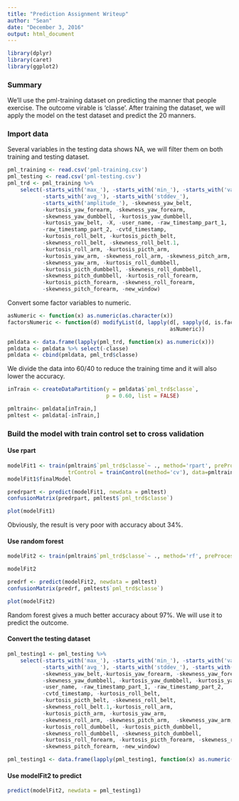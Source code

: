 ```yaml
---
title: "Prediction Assignment Writeup"
author: "Sean"
date: "December 3, 2016"
output: html_document
---
```


```r
library(dplyr)
library(caret)
library(ggplot2)
```

### Summary

We'll use the pml-training dataset on predicting the manner that people exercise. The outcome virable is 'classe'. After training the dataset, we will apply the model on the test dataset and predict the 20 manners.

### Import data

Several variables in the testing data shows NA, we will filter them on both training and testing dataset.

```r
pml_training <- read.csv('pml-training.csv')
pml_testing <- read.csv('pml-testing.csv')
pml_trd <- pml_training %>% 
    select(-starts_with('max_'), -starts_with('min_'), -starts_with('var_'), 
           -starts_with('avg_'), -starts_with('stddev_'), 
           -starts_with('amplitude_'), -skewness_yaw_belt,
           -kurtosis_yaw_forearm, -skewness_yaw_forearm, 
           -skewness_yaw_dumbbell, -kurtosis_yaw_dumbbell,
           -kurtosis_yaw_belt, -X, -user_name, -raw_timestamp_part_1, 
           -raw_timestamp_part_2, -cvtd_timestamp,
           -kurtosis_roll_belt, -kurtosis_picth_belt, 
           -skewness_roll_belt, -skewness_roll_belt.1,
           -kurtosis_roll_arm, -kurtosis_picth_arm, 
           -kurtosis_yaw_arm, -skewness_roll_arm, -skewness_pitch_arm, 
           -skewness_yaw_arm, -kurtosis_roll_dumbbell, 
           -kurtosis_picth_dumbbell, -skewness_roll_dumbbell, 
           -skewness_pitch_dumbbell, -kurtosis_roll_forearm, 
           -kurtosis_picth_forearm, -skewness_roll_forearm, 
           -skewness_pitch_forearm, -new_window)
```

Convert some factor variables to numeric.
```r
asNumeric <- function(x) as.numeric(as.character(x))
factorsNumeric <- function(d) modifyList(d, lapply(d[, sapply(d, is.factor)],   
                                                   asNumeric))

pmldata <- data.frame(lapply(pml_trd, function(x) as.numeric(x)))
pmldata <- pmldata %>% select(-classe)
pmldata <- cbind(pmldata, pml_trd$classe)
```

We divide the data into 60/40 to reduce the training time and it will also lower the accuracy. 
```r
inTrain <- createDataPartition(y = pmldata$`pml_trd$classe`, 
                               p = 0.60, list = FALSE)

pmltrain<- pmldata[inTrain,]
pmltest <- pmldata[-inTrain,]
```

### Build the model with train control set to cross validation

#### Use rpart

```r
modelFit1 <- train(pmltrain$`pml_trd$classe`~ ., method='rpart', preProcess='pca', 
                   trControl = trainControl(method='cv'), data=pmltrain)
modelFit1$finalModel
```

```r
predrpart <- predict(modelFit1, newdata = pmltest)
confusionMatrix(predrpart, pmltest$`pml_trd$classe`)
```

```r
plot(modelFit1)
```

Obviously, the result is very poor with accuracy about 34%. 

#### Use random forest

```r
modelFit2 <- train(pmltrain$`pml_trd$classe`~ ., method='rf', preProcess='pca',                    trControl = trainControl(method='cv'), data=pmltrain)

```

```r
modelFit2
```

```r
predrf <- predict(modelFit2, newdata = pmltest)
confusionMatrix(predrf, pmltest$`pml_trd$classe`)
```

```r
plot(modelFit2)
```

Random forest gives a much better accuracy about 97%. We will use it to predict the outcome.

#### Convert the testing dataset

```r
pml_testing1 <- pml_testing %>% 
    select(-starts_with('max_'), -starts_with('min_'), -starts_with('var_'), 
           -starts_with('avg_'), -starts_with('stddev_'), -starts_with('amplitude_'),
           -skewness_yaw_belt,-kurtosis_yaw_forearm, -skewness_yaw_forearm, 
           -skewness_yaw_dumbbell, -kurtosis_yaw_dumbbell, -kurtosis_yaw_belt, -X, 
           -user_name, -raw_timestamp_part_1, -raw_timestamp_part_2, 
           -cvtd_timestamp, -kurtosis_roll_belt, 
           -kurtosis_picth_belt, -skewness_roll_belt, 
           -skewness_roll_belt.1,-kurtosis_roll_arm, 
           -kurtosis_picth_arm, -kurtosis_yaw_arm, 
           -skewness_roll_arm, -skewness_pitch_arm,  -skewness_yaw_arm, 
           -kurtosis_roll_dumbbell, -kurtosis_picth_dumbbell, 
           -skewness_roll_dumbbell, -skewness_pitch_dumbbell, 
           -kurtosis_roll_forearm, -kurtosis_picth_forearm, -skewness_roll_forearm, 
           -skewness_pitch_forearm, -new_window)

pml_testing1 <- data.frame(lapply(pml_testing1, function(x) as.numeric(x)))  
```

#### Use modelFit2 to predict

```r
predict(modelFit2, newdata = pml_testing1)
```

